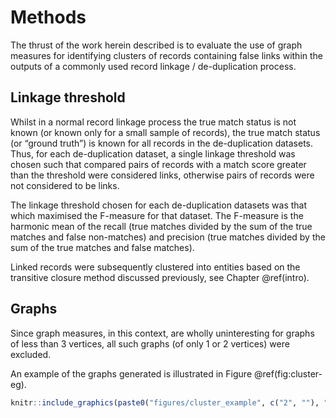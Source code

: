 # Methods {#methods}

The thrust of the work herein described is to evaluate the use of graph measures 
for identifying clusters of records containing false links within the 
outputs of a commonly used record linkage / de-duplication process.

## Linkage threshold

Whilst in a normal record linkage process the true match status is not known 
(or known only for a small sample of records), the true match status 
(or "ground truth") is known for all records in
the de-duplication datasets. Thus, for each de-duplication dataset, a single 
linkage threshold was chosen such that compared pairs of records with a match 
score greater than the threshold were considered links, otherwise 
pairs of records were not considered to be links.

The linkage threshold chosen for each de-duplication datasets was that which 
maximised the F-measure for that dataset. The F-measure is the harmonic mean of 
the recall (true matches divided by the sum of the true matches and false 
non-matches) and precision (true matches divided by the sum of the true matches 
and false matches).

Linked records were subsequently clustered into entities based on the 
transitive closure method discussed previously, see Chapter \@ref(intro).

## Graphs

Since graph measures, in this context, are wholly uninteresting for graphs of 
less than 3 vertices, all such graphs (of only 1 or 2 vertices) were excluded. 

An example of the graphs generated is illustrated in Figure \@ref(fig:cluster-eg).

```r

knitr::include_graphics(paste0("figures/cluster_example", c("2", ""), ".pdf"))

```
